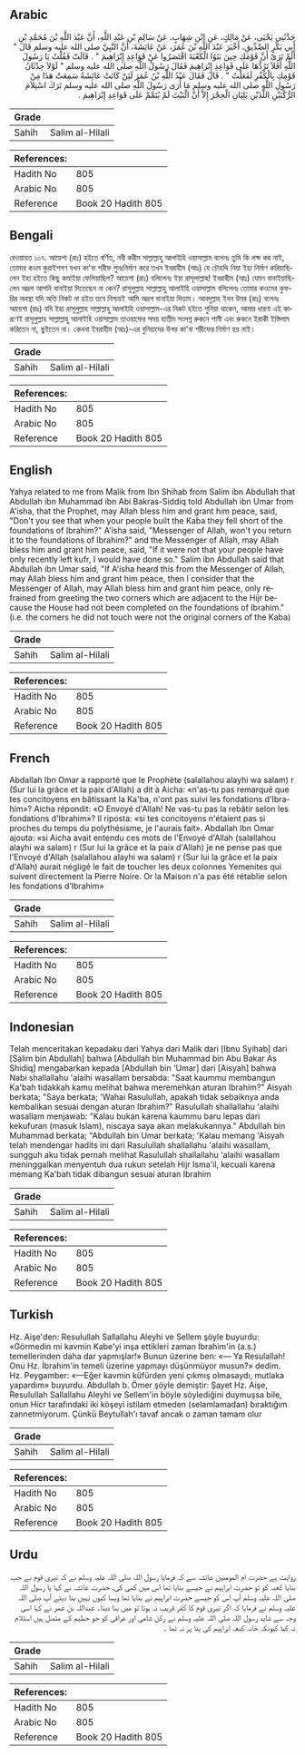 ## Arabic


<div dir="rtl" lang="ar" style={{fontSize:'larger',backgroundColor:'#f8f9fa',padding:20}}>
حَدَّثَنِي يَحْيَى، عَنْ مَالِكٍ، عَنِ ابْنِ شِهَابٍ، عَنْ سَالِمِ بْنِ عَبْدِ اللَّهِ، أَنَّ عَبْدَ اللَّهِ بْنَ مُحَمَّدِ بْنِ أَبِي بَكْرٍ الصِّدِّيقِ، أَخْبَرَ عَبْدَ اللَّهِ بْنَ عُمَرَ، عَنْ عَائِشَةَ، أَنَّ النَّبِيَّ صلى الله عليه وسلم قَالَ ‏"‏ أَلَمْ تَرَىْ أَنَّ قَوْمَكِ حِينَ بَنَوُا الْكَعْبَةَ اقْتَصَرُوا عَنْ قَوَاعِدِ إِبْرَاهِيمَ ‏"‏ ‏.‏ قَالَتْ فَقُلْتُ يَا رَسُولَ اللَّهِ أَفَلاَ تَرُدُّهَا عَلَى قَوَاعِدِ إِبْرَاهِيمَ فَقَالَ رَسُولُ اللَّهِ صلى الله عليه وسلم ‏"‏ لَوْلاَ حِدْثَانُ قَوْمِكِ بِالْكُفْرِ لَفَعَلْتُ ‏"‏ ‏.‏ قَالَ فَقَالَ عَبْدُ اللَّهِ بْنُ عُمَرَ لَئِنْ كَانَتْ عَائِشَةُ سَمِعَتْ هَذَا مِنْ رَسُولِ اللَّهِ صلى الله عليه وسلم مَا أُرَى رَسُولَ اللَّهِ صلى الله عليه وسلم تَرَكَ اسْتِلاَمَ الرُّكْنَيْنِ اللَّذَيْنِ يَلِيَانِ الْحِجْرَ إِلاَّ أَنَّ الْبَيْتَ لَمْ يُتَمَّمْ عَلَى قَوَاعِدِ إِبْرَاهِيمَ ‏.‏
</div>
<div style={{backgroundColor:'#f8f9fa',padding:20, marginBottom: 10}}><table> <thead> <tr> <th>Grade</th> <th></th> </tr> </thead> <tbody> <tr><td>Sahih</td><td>Salim al-Hilali</td></tr></tbody></table><table> <thead> <tr> <th>References:</th> <th></th> </tr> </thead> <tbody><tr><td>Hadith No</td><td>805</td></tr><tr><td>Arabic No</td><td>805</td></tr><tr><td>Reference</td><td>Book 20 Hadith 805</td></tr></tbody></table></div>

## Bengali


<div dir="ltr" lang="bn" style={{fontSize:'larger',backgroundColor:'#f8f9fa',padding:20}}>
রেওয়ায়ত ১০৭. আয়েশা (রাঃ) হইতে বর্ণিত, নবী করীম সাল্লাল্লাহু আলাইহি ওয়াসাল্লাম বলেনঃ তুমি কি লক্ষ কর নাই, তোমার কওম কুরাইশগণ যখন কা'বা শরীফ পুনঃনির্মাণ করে তখন ইবরাহীম (আঃ) যে চৌহদ্দি নিয়া ইহা নির্মাণ করিয়াছিলেন ইহা হইতে কিছু কমাইয়া ফেলিয়াছিল? আয়েশা (রাঃ) বলিলেনঃ ইয়া রাসূলাল্লাহ! ইবরাহীম (আঃ) যেমন বানাইয়াছিলেন অদ্রপ আপনি বানাইয়া দিতেছেন না কেন? রাসূলুল্লাহ সাল্লাল্লাহু আলাইহি ওয়াসাল্লাম বলিলেনঃ তোমার কওমের কুফরির অবস্থা যদি অতি নিকট না হইত তবে নিশ্চয়ই আমি অদ্রপ বানাইয়া দিতাম। আবদুল্লাহ ইবন উমর (রাঃ) বলেনঃ আয়েশা (রাঃ) যদি ইহা রাসূলুল্লাহ সাল্লাল্লাহু আলাইহি ওয়াসাল্লাম-এর নিকট হইতে শুনিয়া থাকেন, আমার ধারণা এই কারণেই রাসূলুল্লাহ সাল্লাল্লাহু আলাইহি ওয়াসাল্লাম তাওয়াফের সময় হাতীম সংলগ্ন রুকনে শামী এবং রুকনে ইরাকী ইস্তিলাম করিতেন না, ছুইতেন না। কেননা ইবরাহীম (আঃ)-এর বুনিয়াদের উপর কা'বা শরীফের নির্মাণ হয় নাই।
</div>
<div style={{backgroundColor:'#f8f9fa',padding:20, marginBottom: 10}}><table> <thead> <tr> <th>Grade</th> <th></th> </tr> </thead> <tbody> <tr><td>Sahih</td><td>Salim al-Hilali</td></tr></tbody></table><table> <thead> <tr> <th>References:</th> <th></th> </tr> </thead> <tbody><tr><td>Hadith No</td><td>805</td></tr><tr><td>Arabic No</td><td>805</td></tr><tr><td>Reference</td><td>Book 20 Hadith 805</td></tr></tbody></table></div>

## English


<div dir="ltr" lang="en" style={{fontSize:'larger',backgroundColor:'#f8f9fa',padding:20}}>
Yahya related to me from Malik from Ibn Shihab from Salim ibn Abdullah that Abdullah ibn Muhammad ibn Abi Bakras-Siddiq told Abdullah ibn Umar from A'isha, that the Prophet, may Allah bless him and grant him peace, said, "Don't you see that when your people built the Kaba they fell short of the foundations of Ibrahim?" A'isha said, "Messenger of Allah, won't you return it to the foundations of Ibrahim?" and the Messenger of Allah, may Allah bless him and grant him peace, said, "If it were not that your people have only recently left kufr, I would have done so." Salim ibn Abdullah said that Abdullah ibn Umar said, "If A'isha heard this from the Messenger of Allah, may Allah bless him and grant him peace, then I consider that the Messenger of Allah, may Allah bless him and grant him peace, only refrained from greeting the two corners which are adjacent to the Hijr because the House had not been completed on the foundations of Ibrahim." (i.e. the corners he did not touch were not the original corners of the Kaba)
</div>
<div style={{backgroundColor:'#f8f9fa',padding:20, marginBottom: 10}}><table> <thead> <tr> <th>Grade</th> <th></th> </tr> </thead> <tbody> <tr><td>Sahih</td><td>Salim al-Hilali</td></tr></tbody></table><table> <thead> <tr> <th>References:</th> <th></th> </tr> </thead> <tbody><tr><td>Hadith No</td><td>805</td></tr><tr><td>Arabic No</td><td>805</td></tr><tr><td>Reference</td><td>Book 20 Hadith 805</td></tr></tbody></table></div>

## French


<div dir="ltr" lang="fr" style={{fontSize:'larger',backgroundColor:'#f8f9fa',padding:20}}>
Abdallah Ibn Omar a rapporté que le Prophète (salallahou alayhi wa salam) r (Sur lui la grâce et la paix d'Allah) a dit à Aicha: «n'as-tu pas remarqué que tes concitoyens en bâtissant la Ka'ba, n'ont pas suivi les fondations d'Ibrahim»? Aicha répondit: «O Envoyé d'Allah! Ne vas-tu pas la rebâtir selon les fondations d'Ibrahim»? Il riposta: «si tes concitoyens n'étaient pas si proches du temps du polythésisme, je l'aurais fait». Abdallah Ibn Omar ajouta: «si Aicha avait entendu ces mots de l'Envoyé d'Allah (salallahou alayhi wa salam) r (Sur lui la grâce et la paix d'Allah) je ne pense pas que l'Envoyé d'Allah (salallahou alayhi wa salam) r (Sur lui la grâce et la paix d'Allah) aurait négligé le fait de toucher les deux colonnes Yemenites qui suivent directement la Pierre Noire. Or la Maison n'a pas été rétablie selon les fondations d’Ibrahim»
</div>
<div style={{backgroundColor:'#f8f9fa',padding:20, marginBottom: 10}}><table> <thead> <tr> <th>Grade</th> <th></th> </tr> </thead> <tbody> <tr><td>Sahih</td><td>Salim al-Hilali</td></tr></tbody></table><table> <thead> <tr> <th>References:</th> <th></th> </tr> </thead> <tbody><tr><td>Hadith No</td><td>805</td></tr><tr><td>Arabic No</td><td>805</td></tr><tr><td>Reference</td><td>Book 20 Hadith 805</td></tr></tbody></table></div>

## Indonesian


<div dir="ltr" lang="id" style={{fontSize:'larger',backgroundColor:'#f8f9fa',padding:20}}>
Telah menceritakan kepadaku dari Yahya dari Malik dari [Ibnu Syihab] dari [Salim bin Abdullah] bahwa [Abdullah bin Muhammad bin Abu Bakar As Shidiq] mengabarkan kepada [Abdullah bin 'Umar] dari [Aisyah] bahwa Nabi shallallahu 'alaihi wasallam bersabda: "Saat kaummu membangun Ka'bah tidakkah kamu melihat bahwa meremehkan aturan Ibrahim?" Aisyah berkata; "Saya berkata; 'Wahai Rasulullah, apakah tidak sebaiknya anda kembalikan sesuai dengan aturan Ibrahim?" Rasulullah shallallahu 'alaihi wasallam menjawab: "Kalau bukan karena kaummu baru lepas dari kekufuran (masuk Islam), niscaya saya akan melakukannya." Abdullah bin Muhammad berkata; "Abdullah bin Umar berkata; 'Kalau memang 'Aisyah telah mendengar hadits ini dari Rasulullah shallallahu 'alaihi wasallam, sungguh aku tidak pernah melihat Rasulullah shallallahu 'alaihi wasallam meninggalkan menyentuh dua rukun setelah Hijr Isma'il, kecuali karena memang Ka'bah tidak dibangun sesuai aturan Ibrahim
</div>
<div style={{backgroundColor:'#f8f9fa',padding:20, marginBottom: 10}}><table> <thead> <tr> <th>Grade</th> <th></th> </tr> </thead> <tbody> <tr><td>Sahih</td><td>Salim al-Hilali</td></tr></tbody></table><table> <thead> <tr> <th>References:</th> <th></th> </tr> </thead> <tbody><tr><td>Hadith No</td><td>805</td></tr><tr><td>Arabic No</td><td>805</td></tr><tr><td>Reference</td><td>Book 20 Hadith 805</td></tr></tbody></table></div>

## Turkish


<div dir="ltr" lang="tr" style={{fontSize:'larger',backgroundColor:'#f8f9fa',padding:20}}>
Hz. Aişe'den: Resuİullah Sallallahu Aleyhi ve Sellem şöyle buyurdu: «Görmedin mi kavmin Kabe'yi inşa ettikleri zaman İbrahim'in (a.s.) temellerinden daha dar yapmışlar!» Bunun üzerine ben: «— Ya Resulallah! Onu Hz. İbrahim'in temeli üzerine yapmayı düşünmüyor musun?» dedim. Hz. Peygamber: «—Eğer kavmin küfürden yeni çıkmış olmasaydı, mutlaka yapardım» buyurdu. Abdullah b. Ömer şöyle demiştir: Şayet Hz. Aişe, Resulullah Sallallahu Aleyhi ve Sellem'in böyle söylediğini duymuşsa bile, onun Hicr tarafındaki iki köşeyi istilam etmeden (selamlamadan) bıraktığım zannetmiyorum. Çünkü Beytullah'ı tavaf ancak o zaman tamam olur
</div>
<div style={{backgroundColor:'#f8f9fa',padding:20, marginBottom: 10}}><table> <thead> <tr> <th>Grade</th> <th></th> </tr> </thead> <tbody> <tr><td>Sahih</td><td>Salim al-Hilali</td></tr></tbody></table><table> <thead> <tr> <th>References:</th> <th></th> </tr> </thead> <tbody><tr><td>Hadith No</td><td>805</td></tr><tr><td>Arabic No</td><td>805</td></tr><tr><td>Reference</td><td>Book 20 Hadith 805</td></tr></tbody></table></div>

## Urdu


<div dir="rtl" lang="ur" style={{fontSize:'larger',backgroundColor:'#f8f9fa',padding:20}}>
روایت ہے حضرت ام المومنین عائشہ سے کہ فرمایا رسول اللہ صلی اللہ علیہ وسلم نے کہ تیری قوم نے جب بنایا کعبہ کو تو حضرت ابراہیم نے جیسے بنایا تھا اس میں کمی کی، حضرت عائشہ نے کہا یا رسول اللہ صلی اللہ علیہ وسلم آپ اس کو جیسے حضرت ابراہیم نے بنایا تھا ویسا کیوں نہیں بنا دیتے آپ صلی اللہ علیہ وسلم نے فرمایا کہ اگر تیری قوم کا کفر قریب نہ ہوتا تو میں بنا دیتا۔ عبداللہ بن عمر نے کہا اسی وجہ سے شاید رسول اللہ صلی اللہ علیہ وسلم نے رکن شامی اور عراقی کو جو حطیم کے متصل ہیں استلام نہ کیا کیونکہ خانہ کبعہ ابراہیم کی بنا پر نہ تھا ۔
</div>
<div style={{backgroundColor:'#f8f9fa',padding:20, marginBottom: 10}}><table> <thead> <tr> <th>Grade</th> <th></th> </tr> </thead> <tbody> <tr><td>Sahih</td><td>Salim al-Hilali</td></tr></tbody></table><table> <thead> <tr> <th>References:</th> <th></th> </tr> </thead> <tbody><tr><td>Hadith No</td><td>805</td></tr><tr><td>Arabic No</td><td>805</td></tr><tr><td>Reference</td><td>Book 20 Hadith 805</td></tr></tbody></table></div>